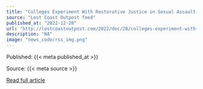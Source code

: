 ```yaml
---
title: "Colleges Experiment With Restorative Justice in Sexual Assault Cases"
source: "Lost Coast Outpost feed"
published_at: "2022-12-28"
url: "http://lostcoastoutpost.com/2022/dec/28/colleges-experiment-with-restorative-justice-in-se/"
description: "NA"
image: "news_code/rss_img.png"
---
```



  Published: {{< meta published_at >}}
  

  Source: {{< meta source >}}
  

  [Read full article]({{< meta url >}})
  

